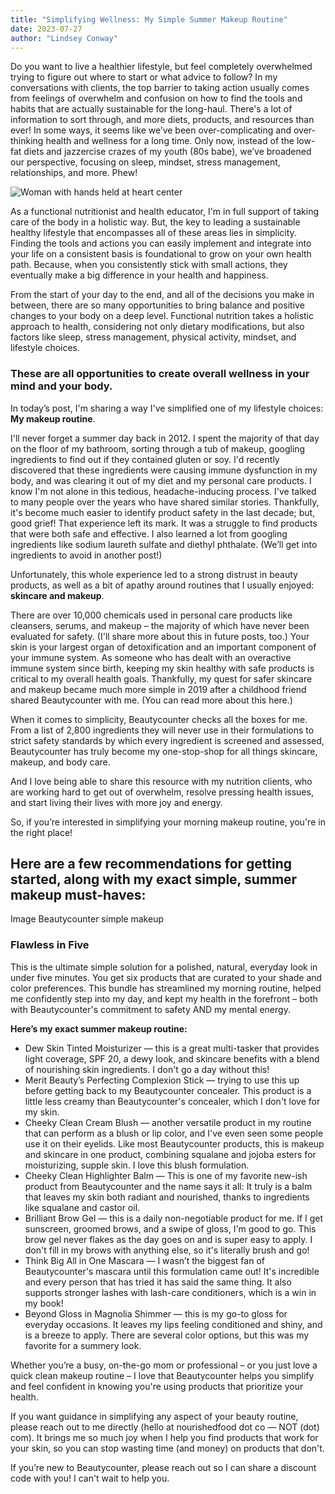 ```yaml
---
title: "Simplifying Wellness: My Simple Summer Makeup Routine"
date: 2023-07-27
author: "Lindsey Conway"
---
```


Do you want to live a healthier lifestyle, but feel completely overwhelmed trying to figure out where to start or what advice to follow? In my conversations with clients, the top barrier to taking action usually comes from feelings of overwhelm and confusion on how to find the tools and habits that are actually sustainable for the long-haul. There&apos;s a lot of information to sort through, and more diets, products, and resources than ever! In some ways, it seems like we’ve been over-complicating and over-thinking health and wellness for a long time. Only now, instead of the low-fat diets and jazzercise crazes of my youth (80s babe), we’ve broadened our perspective, focusing on sleep, mindset, stress management, relationships, and more. Phew!

![Woman with hands held at heart center](/images/blog/2023-07-27/20_1108_Kim_EO_Fitness_238.jpg)

As a functional nutritionist and health educator, I&apos;m in full support of taking care of the body in a holistic way. But, the key to leading a sustainable healthy lifestyle that encompasses all of these areas lies in simplicity. Finding the tools and actions you can easily implement and integrate into your life on a consistent basis is foundational to grow on your own health path. Because, when you consistently stick with small actions, they eventually make a big difference in your health and happiness.

From the start of your day to the end, and all of the decisions you make in between, there are so many opportunities to bring balance and positive changes to your body on a deep level. Functional nutrition takes a holistic approach to health, considering not only dietary modifications, but also factors like sleep, stress management, physical activity, mindset, and lifestyle choices.

### These are all opportunities to create overall wellness in your mind and your body.

In today’s post, I&apos;m sharing a way I&apos;ve simplified one of my lifestyle choices: **My makeup routine**.

I&apos;ll never forget a summer day back in 2012. I spent the majority of that day on the floor of my bathroom, sorting through a tub of makeup, googling ingredients to find out if they contained gluten or soy. I&apos;d recently discovered that these ingredients were causing immune dysfunction in my body, and was clearing it out of my diet and my personal care products. I know I&apos;m not alone in this tedious, headache-inducing process. I&apos;ve talked to many people over the years who have shared similar stories. Thankfully, it&apos;s become much easier to identify product safety in the last decade; but, good grief! That experience left its mark. It was a struggle to find products that were both safe and effective. I also learned a lot from googling ingredients like sodium laureth sulfate and diethyl phthalate. (We’ll get into ingredients to avoid in another post!)

Unfortunately, this whole experience led to a strong distrust in beauty products, as well as a bit of apathy around routines that I usually enjoyed: **skincare and makeup**.

There are over 10,000 chemicals used in personal care products like cleansers, serums, and makeup – the majority of which have never been evaluated for safety. (I&apos;ll share more about this in future posts, too.) Your skin is your largest organ of detoxification and an important component of your immune system. As someone who has dealt with an overactive immune system since birth, keeping my skin healthy with safe products is critical to my overall health goals. Thankfully, my quest for safer skincare and makeup became much more simple in 2019 after a childhood friend shared Beautycounter with me. (You can read more about this here.)

When it comes to simplicity, Beautycounter checks all the boxes for me. From a list of 2,800 ingredients they will never use in their formulations to strict safety standards by which every ingredient is screened and assessed, Beautycounter has truly become my one-stop-shop for all things skincare, makeup, and body care.

And I love being able to share this resource with my nutrition clients, who are working hard to get out of overwhelm, resolve pressing health issues, and start living their lives with more joy and energy.

So, if you’re interested in simplifying your morning makeup routine, you&apos;re in the right place!

## Here are a few recommendations for getting started, along with my exact simple, summer makeup must-haves:

Image Beautycounter simple makeup

### Flawless in Five

This is the ultimate simple solution for a polished, natural, everyday look in under five minutes. You get six products that are curated to your shade and color preferences. This bundle has streamlined my morning routine, helped me confidently step into my day, and kept my health in the forefront – both with Beautycounter&apos;s commitment to safety AND my mental energy.

**Here’s my exact summer makeup routine:**

-   Dew Skin Tinted Moisturizer — this is a great multi-tasker that provides light coverage, SPF 20, a dewy look, and skincare benefits with a blend of nourishing skin ingredients. I don&apos;t go a day without this!
-   Merit Beauty’s Perfecting Complexion Stick — trying to use this up before getting back to my Beautycounter concealer. This product is a little less creamy than Beautycounter&apos;s concealer, which I don&apos;t love for my skin.
-   Cheeky Clean Cream Blush — another versatile product in my routine that can perform as a blush or lip color, and I&apos;ve even seen some people use it on their eyelids. Like most Beautycounter products, this is makeup and skincare in one product, combining squalane and jojoba esters for moisturizing, supple skin. I love this blush formulation.
-   Cheeky Clean Highlighter Balm — This is one of my favorite new-ish product from Beautycounter and the name says it all: It truly is a balm that leaves my skin both radiant and nourished, thanks to ingredients like squalane and castor oil.
-   Brilliant Brow Gel — this is a daily non-negotiable product for me. If I get sunscreen, groomed brows, and a swipe of gloss, I&apos;m good to go. This brow gel never flakes as the day goes on and is super easy to apply. I don&apos;t fill in my brows with anything else, so it&apos;s literally brush and go!
-   Think Big All in One Mascara — I wasn’t the biggest fan of Beautycounter&apos;s mascara until this formulation came out! It&apos;s incredible and every person that has tried it has said the same thing. It also supports stronger lashes with lash-care conditioners, which is a win in my book!
-   Beyond Gloss in Magnolia Shimmer — this is my go-to gloss for everyday occasions. It leaves my lips feeling conditioned and shiny, and is a breeze to apply. There are several color options, but this was my favorite for a summery look.

Whether you’re a busy, on-the-go mom or professional – or you just love a quick clean makeup routine – I love that Beautycounter helps you simplify and feel confident in knowing you&apos;re using products that prioritize your health.

If you want guidance in simplifying any aspect of your beauty routine, please reach out to me directly (hello at nourishedfood dot co — NOT (dot) com). It brings me so much joy when I help you find products that work for your skin, so you can stop wasting time (and money) on products that don&apos;t.

If you’re new to Beautycounter, please reach out so I can share a discount code with you! I can&apos;t wait to help you.
